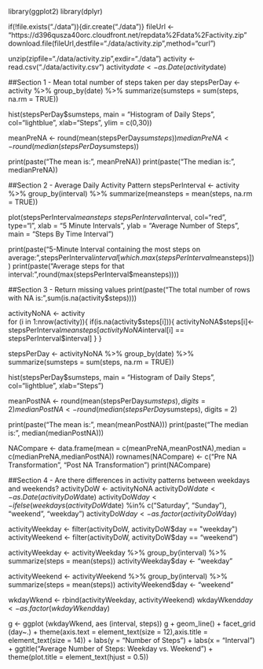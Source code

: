 library(ggplot2)
library(dplyr)

if(!file.exists("./data")){dir.create("./data")}
fileUrl <- "https://d396qusza40orc.cloudfront.net/repdata%2Fdata%2Factivity.zip"
download.file(fileUrl,destfile="./data/activity.zip",method="curl")

unzip(zipfile="./data/activity.zip",exdir="./data")
activity <- read.csv("./data/activity.csv")
activity$date <- as.Date(activity$date)

##Section 1 - Mean total number of steps taken per day
stepsPerDay <- activity %>%
  group_by(date) %>%
  summarize(sumsteps = sum(steps, na.rm = TRUE)) 

hist(stepsPerDay$sumsteps, main = "Histogram of Daily Steps", 
     col="lightblue", xlab="Steps", ylim = c(0,30))

meanPreNA <- round(mean(stepsPerDay$sumsteps))
medianPreNA <- round(median(stepsPerDay$sumsteps))

print(paste("The mean is: ", meanPreNA))
print(paste("The median is: ", medianPreNA))

##Section 2 - Average Daily Activity Pattern
stepsPerInterval <- activity %>%
  group_by(interval) %>%
  summarize(meansteps = mean(steps, na.rm = TRUE))

plot(stepsPerInterval$meansteps ~ stepsPerInterval$interval,
     col="red", type="l", xlab = "5 Minute Intervals", ylab = "Average Number of Steps",
     main = "Steps By Time Interval")

print(paste("5-Minute Interval containing the most steps on average: ",stepsPerInterval$interval[which.max(stepsPerInterval$meansteps)]))
print(paste("Average steps for that interval: ",round(max(stepsPerInterval$meansteps))))


##Section 3 - Return missing values
print(paste("The total number of rows with NA is: ",sum(is.na(activity$steps))))

activityNoNA <- activity  
for (i in 1:nrow(activity)){
  if(is.na(activity$steps[i])){
    activityNoNA$steps[i]<- stepsPerInterval$meansteps[activityNoNA$interval[i] == stepsPerInterval$interval]
  }
}

stepsPerDay <- activityNoNA %>%
  group_by(date) %>%
  summarize(sumsteps = sum(steps, na.rm = TRUE)) 

hist(stepsPerDay$sumsteps, main = "Histogram of Daily Steps", 
     col="lightblue", xlab="Steps")

meanPostNA <- round(mean(stepsPerDay$sumsteps), digits = 2)
medianPostNA <- round(median(stepsPerDay$sumsteps), digits = 2)

print(paste("The mean is: ", mean(meanPostNA)))
print(paste("The median is: ", median(medianPostNA)))

NACompare <- data.frame(mean = c(meanPreNA,meanPostNA),median = c(medianPreNA,medianPostNA))
rownames(NACompare) <- c("Pre NA Transformation", "Post NA Transformation")
print(NACompare)

##Section 4 - Are there differences in activity patterns between weekdays and weekends?
activityDoW <- activityNoNA
activityDoW$date <- as.Date(activityDoW$date)
activityDoW$day <- ifelse(weekdays(activityDoW$date) %in% c("Saturday", "Sunday"), "weekend", "weekday")
activityDoW$day <- as.factor(activityDoW$day)

activityWeekday <- filter(activityDoW, activityDoW$day == "weekday")
activityWeekend <- filter(activityDoW, activityDoW$day == "weekend")

activityWeekday <- activityWeekday %>%
  group_by(interval) %>%
  summarize(steps = mean(steps)) 
activityWeekday$day <- "weekday"

activityWeekend <- activityWeekend %>%
  group_by(interval) %>%
  summarize(steps = mean(steps)) 
activityWeekend$day <- "weekend"

wkdayWkend <- rbind(activityWeekday, activityWeekend)
wkdayWkend$day <- as.factor(wkdayWkend$day)


g <- ggplot (wkdayWkend, aes (interval, steps))
g + geom_line() + facet_grid (day~.) + 
  theme(axis.text = element_text(size = 12),axis.title = element_text(size = 14)) + 
  labs(y = "Number of Steps") + labs(x = "Interval") + 
  ggtitle("Average Number of Steps: Weekday vs. Weekend") + 
  theme(plot.title = element_text(hjust = 0.5))